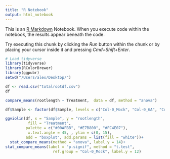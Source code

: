 ```yaml
---
title: "R Notebook"
output: html_notebook
---
```


This is an [R Markdown](http://rmarkdown.rstudio.com) Notebook. When you execute code within the notebook, the results appear beneath the code. 

Try executing this chunk by clicking the *Run* button within the chunk or by placing your cursor inside it and pressing *Cmd+Shift+Enter*. 

```r
# Load tidyverse
library(tidyverse)
library(RColorBrewer)
library(ggpubr)
setwd("/Users/alex/Desktop/")

df <- read.csv("totalrootdf.csv")
df
```
```r
compare_means(rootlength ~ Treatment,  data = df, method = "anova")

df$Sample <- factor(df$Sample, levels = c("Col-0_Mock", "Col-0_GA", "Col-0_PAC", "dP_Mock", "ga1-13_Mock", "ga1-13_GA"))

ggviolin(df, x = "Sample", y = "rootlength",
          fill = "Treatment", 
         palette = c("#00AFBB", "#E7B800", "#FC4E07"),
          x.text.angle = 45, , ylim = c(0, 15), 
         add = "boxplot", add.params = list(fill = "white"))+ 
  stat_compare_means(method = "anova", label.y = 14)+
stat_compare_means(label = "p.signif", method = "t.test",
                     ref.group = "Col-0_Mock", label.y = 12)
```


